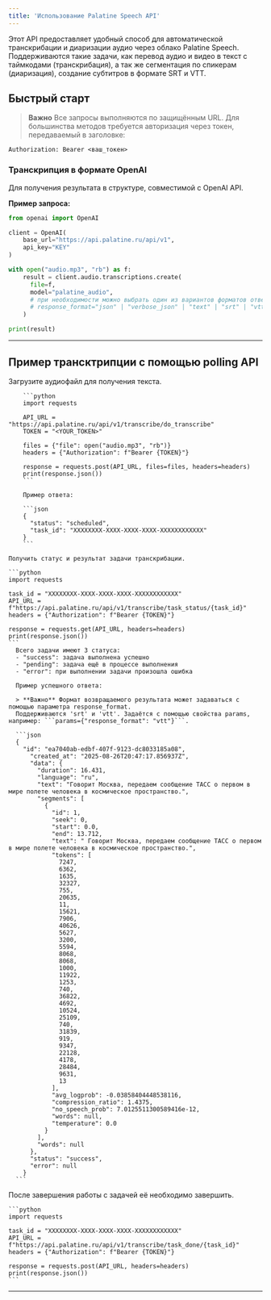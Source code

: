```yaml
---
title: 'Использование Palatine Speech API'
---
```


Этот API предоставляет удобный способ для автоматической транскрибации и диаризации аудио через облако Palatine Speech.
Поддерживаются такие задачи, как перевод аудио и видео в текст с таймкодами (транскрибация), а так же
сегментация по спикерам (диаризация), создание субтитров в формате SRT и VTT.

## Быстрый старт

> **Важно** Все запросы выполняются по защищённым URL.
Для большинства методов требуется авторизация через токен, передаваемый в заголовке:
```http
Authorization: Bearer <ваш_токен>
```

### Транскрипция в формате OpenAI

Для получения результата в структуре, совместимой с OpenAI API.

**Пример запроса:**

```python
from openai import OpenAI

client = OpenAI(
	base_url="https://api.palatine.ru/api/v1",
	api_key="KEY"
)

with open("audio.mp3", "rb") as f:
	result = client.audio.transcriptions.create(
      file=f,
      model="palatine_audio",
      # при необходимости можно выбрать один из вариантов форматов ответа
      # response_format="json" | "verbose_json" | "text" | "srt" | "vtt"
    )

print(result)
```

---

## Пример трансктрипции с помощью polling API


<AccordionGroup>
  <Accordion title="Загрузка файла">
    Загрузите аудиофайл для получения текста.

        ```python
        import requests

        API_URL = "https://api.palatine.ru/api/v1/transcribe/do_transcribe"
        TOKEN = "<YOUR_TOKEN>"

        files = {"file": open("audio.mp3", "rb")}
        headers = {"Authorization": f"Bearer {TOKEN}"}

        response = requests.post(API_URL, files=files, headers=headers)
        print(response.json())
        ```

        Пример ответа:

        ```json
        {
          "status": "scheduled",
          "task_id": "XXXXXXXX-XXXX-XXXX-XXXX-XXXXXXXXXXXX"
        }
        ```
  </Accordion>

  <Accordion title="Проверка статуса задачи">

    Получить статус и результат задачи транскрибации.

    ```python
    import requests

    task_id = "XXXXXXXX-XXXX-XXXX-XXXX-XXXXXXXXXXXX"
    API_URL = f"https://api.palatine.ru/api/v1/transcribe/task_status/{task_id}"
    headers = {"Authorization": f"Bearer {TOKEN}"}

    response = requests.get(API_URL, headers=headers)
    print(response.json())
    ```
      Всего задачи имеют 3 статуса:
      - "success": задача выполнена успешно
      - "pending": задача ещё в процессе выполнения
      - "error": при выполнении задачи произошла ошибка

      Пример успешного ответа:

      > **Важно** Формат возвращаемого результата может задаваться с помощью параметра response_format.
      Поддерживаются 'srt' и 'vtt'. Задаётся с помощью свойства params, например: ```params={"response_format": "vtt"}```.

      ```json
      {
        "id": "ea7040ab-edbf-407f-9123-dc8033185a08",
          "created_at": "2025-08-26T20:47:17.856937Z",
          "data": {
            "duration": 16.431,
            "language": "ru",
            "text": "Говорит Москва, передаем сообщение ТАСС о первом в мире полете человека в космическое пространство.",
            "segments": [
              {
                "id": 1,
                "seek": 0,
                "start": 0.0,
                "end": 13.712,
                "text": " Говорит Москва, передаем сообщение ТАСС о первом в мире полете человека в космическое пространство.",
                "tokens": [
                  7247,
                  6362,
                  1635,
                  32327,
                  755,
                  20635,
                  11,
                  15621,
                  7906,
                  40626,
                  5627,
                  3200,
                  5594,
                  8068,
                  8068,
                  1000,
                  11922,
                  1253,
                  740,
                  36822,
                  4692,
                  10524,
                  25109,
                  740,
                  31839,
                  919,
                  9347,
                  22128,
                  4178,
                  28484,
                  9631,
                  13
                ],
                "avg_logprob": -0.03858404448538116,
                "compression_ratio": 1.4375,
                "no_speech_prob": 7.0125511300589416e-12,
                "words": null,
                "temperature": 0.0
              }
            ],
            "words": null
          },
          "status": "success",
          "error": null
        }
      ```
  </Accordion>

  <Accordion title="Завершение задачи">
    После завершения работы с задачей её необходимо завершить.

    ```python
    import requests

    task_id = "XXXXXXXX-XXXX-XXXX-XXXX-XXXXXXXXXXXX"
    API_URL = f"https://api.palatine.ru/api/v1/transcribe/task_done/{task_id}"
    headers = {"Authorization": f"Bearer {TOKEN}"}

    response = requests.post(API_URL, headers=headers)
    print(response.json())
    ```

  </Accordion>
</AccordionGroup>


---